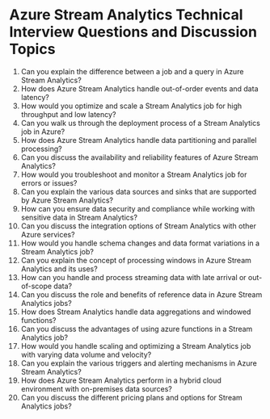 

# Azure Stream Analytics Technical Interview Questions and Discussion Topics

1. Can you explain the difference between a job and a query in Azure Stream Analytics?
2. How does Azure Stream Analytics handle out-of-order events and data latency?
3. How would you optimize and scale a Stream Analytics job for high throughput and low latency?
4. Can you walk us through the deployment process of a Stream Analytics job in Azure?
5. How does Azure Stream Analytics handle data partitioning and parallel processing?
6. Can you discuss the availability and reliability features of Azure Stream Analytics?
7. How would you troubleshoot and monitor a Stream Analytics job for errors or issues?
8. Can you explain the various data sources and sinks that are supported by Azure Stream Analytics?
9. How can you ensure data security and compliance while working with sensitive data in Stream Analytics?
10. Can you discuss the integration options of Stream Analytics with other Azure services?
11. How would you handle schema changes and data format variations in a Stream Analytics job?
12. Can you explain the concept of processing windows in Azure Stream Analytics and its uses?
13. How can you handle and process streaming data with late arrival or out-of-scope data?
14. Can you discuss the role and benefits of reference data in Azure Stream Analytics jobs?
15. How does Stream Analytics handle data aggregations and windowed functions?
16. Can you discuss the advantages of using azure functions in a Stream Analytics job?
17. How would you handle scaling and optimizing a Stream Analytics job with varying data volume and velocity?
18. Can you explain the various triggers and alerting mechanisms in Azure Stream Analytics?
19. How does Azure Stream Analytics perform in a hybrid cloud environment with on-premises data sources?
20. Can you discuss the different pricing plans and options for Stream Analytics jobs?